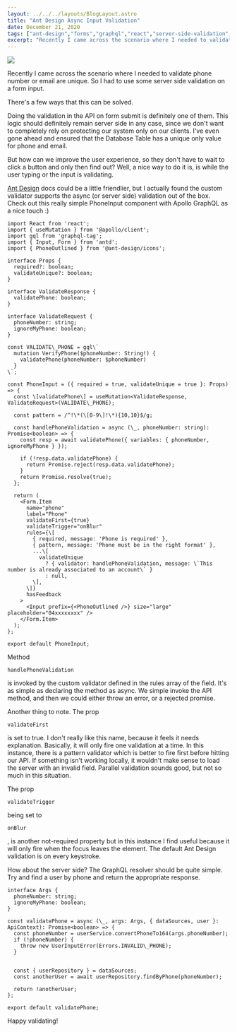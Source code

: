 ```yaml
---
layout: ../../../layouts/BlogLayout.astro
title: "Ant Design Async Input Validation"
date: December 21, 2020
tags: ["ant-design","forms","graphql","react","server-side-validation","validation"]
excerpt: "Recently I came across the scenario where I needed to validate phone number or email are unique. So I had to use some server side validation on a form input. "
---
```


[![](https://dejanvasic.wordpress.com/wp-content/uploads/2020/12/image.png?w=1024)](https://dejanvasic.wordpress.com/wp-content/uploads/2020/12/image.png)

Recently I came across the scenario where I needed to validate phone number or email are unique. So I had to use some server side validation on a form input.

There's a few ways that this can be solved.

Doing the validation in the API on form submit is definitely one of them. This logic should definitely remain server side in any case, since we don't want to completely rely on protecting our system only on our clients. I've even gone ahead and ensured that the Database Table has a unique only value for phone and email.

But how can we improve the user experience, so they don't have to wait to click a button and only then find out? Well, a nice way to do it is, is while the user typing or the input is validating.

[Ant Design](https://ant.design) docs could be a little friendlier, but I actually found the custom validator supports the async (or server side) validation out of the box. Check out this really simple PhoneInput component with Apollo GraphQL as a nice touch :)

```
import React from 'react';
import { useMutation } from '@apollo/client';
import gql from 'graphql-tag';
import { Input, Form } from 'antd';
import { PhoneOutlined } from '@ant-design/icons';

interface Props {
  required?: boolean;
  validateUnique?: boolean;
}

interface ValidateResponse {
  validatePhone: boolean;
}

interface ValidateRequest {
  phoneNumber: string;
  ignoreMyPhone: boolean;
}

const VALIDATE\_PHONE = gql\`
  mutation VerifyPhone($phoneNumber: String!) {
    validatePhone(phoneNumber: $phoneNumber)
  }
\`;

const PhoneInput = ({ required = true, validateUnique = true }: Props) => {
  const \[validatePhone\] = useMutation<ValidateResponse, ValidateRequest>(VALIDATE\_PHONE);

  const pattern = /^!\*(\[0-9\]!\*){10,10}$/g;

  const handlePhoneValidation = async (\_, phoneNumber: string): Promise<boolean> => {
    const resp = await validatePhone({ variables: { phoneNumber, ignoreMyPhone } });

    if (!resp.data.validatePhone) {
      return Promise.reject(resp.data.validatePhone);
    }
    return Promise.resolve(true);
  };

  return (
    <Form.Item
      name="phone"
      label="Phone"
      validateFirst={true}
      validateTrigger="onBlur"
      rules={\[
        { required, message: 'Phone is required' },
        { pattern, message: 'Phone must be in the right format' },
        ...\[
          validateUnique
            ? { validator: handlePhoneValidation, message: \`This number is already associated to an account\` }
            : null,
        \],
      \]}
      hasFeedback
    >
      <Input prefix={<PhoneOutlined />} size="large" placeholder="04xxxxxxxx" />
    </Form.Item>
  );
};

export default PhoneInput;
```

Method 
```
handlePhoneValidation
```
 is invoked by the custom validator defined in the rules array of the field. It's as simple as declaring the method as async. We simple invoke the API method, and then we could either throw an error, or a rejected promise.

Another thing to note. The prop 
```
validateFirst
```
 is set to true. I don't really like this name, because it feels it needs explanation. Basically, it will only fire one validation at a time. In this instance, there is a pattern validator which is better to fire first before hitting our API. If something isn't working locally, it wouldn't make sense to load the server with an invalid field. Parallel validation sounds good, but not so much in this situation.

The prop 
```
validateTrigger
```
 being set to 
```
onBlur
```
, is another not-required property but in this instance I find useful because it will only fire when the focus leaves the element. The default Ant Design validation is on every keystroke.

How about the server side? The GraphQL resolver should be quite simple. Try and find a user by phone and return the appropriate response.

```
interface Args {
  phoneNumber: string;
  ignoreMyPhone: boolean;
}

const validatePhone = async (\_, args: Args, { dataSources, user }: ApiContext): Promise<boolean> => {
  const phoneNumber = userService.convertPhoneTo164(args.phoneNumber);
  if (!phoneNumber) {
    throw new UserInputError(Errors.INVALID\_PHONE);
  }


  const { userRepository } = dataSources;
  const anotherUser = await userRepository.findByPhone(phoneNumber);

  return !anotherUser;
};

export default validatePhone;

```

Happy validating!